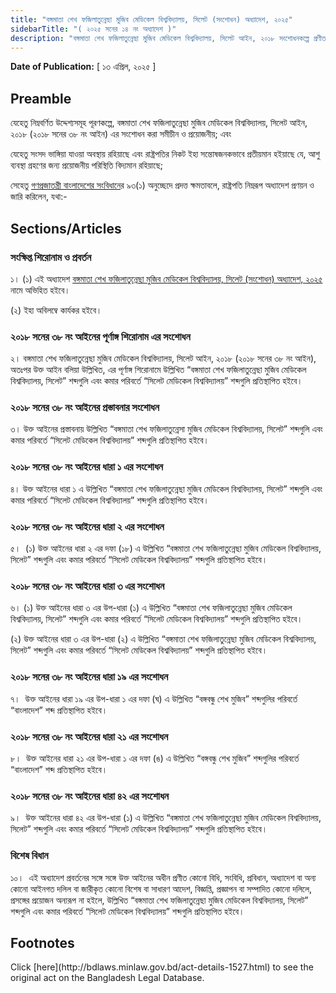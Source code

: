 ```yaml
---
title: "বঙ্গমাতা শেখ ফজিলাতুন্নেছা মুজিব মেডিকেল বিশ্ববিদ্যালয়, সিলেট (সংশোধন) অধ্যাদেশ, ২০২৫"
sidebarTitle: "( ২০২৫ সনের ১৪ নং অধ্যাদেশ )"
description: "বঙ্গমাতা শেখ ফজিলাতুন্নেছা মুজিব মেডিকেল বিশ্ববিদ্যালয়, সিলেট আইন, ২০১৮ সংশোধনকল্পে প্রণীত অধ্যাদেশ"
---
```


**Date of Publication:** [ ১৩ এপ্রিল, ২০২৫ ]

## Preamble

যেহেতু নিম্নবর্ণিত উদ্দেশ্যসমূহ পূরণকল্পে, বঙ্গমাতা শেখ ফজিলাতুন্নেছা মুজিব মেডিকেল বিশ্ববিদ্যালয়, সিলেট আইন, ২০১৮ (২০১৮ সনের ৩৮ নং আইন) এর সংশোধন করা সমীচীন ও প্রয়োজনীয়; এবং

যেহেতু সংসদ ভাঙ্গিয়া যাওয়া অবস্থায় রহিয়াছে এবং রাষ্ট্রপতির নিকট ইহা সন্তোষজনকভাবে প্রতীয়মান হইয়াছে যে, আশু ব্যবস্থা গ্রহণের জন্য প্রয়োজনীয় পরিস্থিতি বিদ্যমান রহিয়াছে;

সেহেতু [গণপ্রজাতন্ত্রী বাংলাদেশের সংবিধান](/act-957.html "গণপ্রজাতন্ত্রী বাংলাদেশের সংবিধান")ের ৯৩(১) অনুচ্ছেদে প্রদত্ত ক্ষমতাবলে, রাষ্ট্রপতি নিম্নরূপ অধ্যাদেশ প্রণয়ন ও জারি করিলেন, যথা:-

## Sections/Articles

### সংক্ষিপ্ত শিরোনাম ও প্রবর্তন

১। (১) এই অধ্যাদেশ [বঙ্গমাতা শেখ ফজিলাতুন্নেছা মুজিব মেডিকেল বিশ্ববিদ্যালয়, সিলেট (সংশোধন) অধ্যাদেশ, ২০২৫](/laws/act-1527 "বঙ্গমাতা শেখ ফজিলাতুন্নেছা মুজিব মেডিকেল বিশ্ববিদ্যালয়, সিলেট (সংশোধন) অধ্যাদেশ, ২০২৫") নামে অভিহিত হইবে।

(২) ইহা অবিলম্বে কার্যকর হইবে।

### ২০১৮ সনের ৩৮ নং আইনের পূর্ণাঙ্গ শিরোনাম এর সংশোধন

২। বঙ্গমাতা শেখ ফজিলাতুন্নেছা মুজিব মেডিকেল বিশ্ববিদ্যালয়, সিলেট আইন, ২০১৮ (২০১৮ সনের ৩৮ নং আইন), অতঃপর উক্ত আইন বলিয়া উল্লিখিত, এর পূর্ণাঙ্গ শিরোনামে উল্লিখিত “বঙ্গমাতা শেখ ফজিলাতুন্নেছা মুজিব মেডিকেল বিশ্ববিদ্যালয়, সিলেট” শব্দগুলি এবং কমার পরিবর্তে “সিলেট মেডিকেল বিশ্ববিদ্যালয়” শব্দগুলি প্রতিস্থাপিত হইবে।

### ২০১৮ সনের ৩৮ নং আইনের প্রস্তাবনার সংশোধন

৩। উক্ত আইনের প্রস্তাবনায় উল্লিখিত “বঙ্গমাতা শেখ ফজিলাতুন্নেসা মুজিব মেডিকেল বিশ্ববিদ্যালয়, সিলেট” শব্দগুলি এবং কমার পরিবর্তে “সিলেট মেডিকেল বিশ্ববিদ্যালয়” শব্দগুলি প্রতিস্থাপিত হইবে।

### ২০১৮ সনের ৩৮ নং আইনের ধারা ১ এর সংশোধন

৪। উক্ত আইনের ধারা ১ এ উল্লিখিত “বঙ্গমাতা শেখ ফজিলাতুন্নেছা মুজিব মেডিকেল বিশ্ববিদ্যালয়, সিলেট” শব্দগুলি এবং কমার পরিবর্তে “সিলেট মেডিকেল বিশ্ববিদ্যালয়” শব্দগুলি প্রতিস্থাপিত হইবে।

### ২০১৮ সনের ৩৮ নং আইনের ধারা ২ এর সংশোধন

৫।  (১) উক্ত আইনের ধারা ২ এর দফা (১৮) এ উল্লিখিত “বঙ্গমাতা শেখ ফজিলাতুন্নেছা মুজিব মেডিকেল বিশ্ববিদ্যালয়, সিলেট” শব্দগুলি এবং কমার পরিবর্তে “সিলেট মেডিকেল বিশ্ববিদ্যালয়” শব্দগুলি প্রতিস্থাপিত হইবে।

### ২০১৮ সনের ৩৮ নং আইনের ধারা ৩ এর সংশোধন

৬। (১) উক্ত আইনের ধারা ৩ এর উপ-ধারা (১) এ উল্লিখিত “বঙ্গমাতা শেখ ফজিলাতুন্নেছা মুজিব মেডিকেল বিশ্ববিদ্যালয়, সিলেট” শব্দগুলি এবং কমার পরিবর্তে “সিলেট মেডিকেল বিশ্ববিদ্যালয়” শব্দগুলি প্রতিস্থাপিত হইবে।

(২) উক্ত আইনের ধারা ৩ এর উপ-ধারা (২) এ উল্লিখিত “বঙ্গমাতা শেখ ফজিলাতুন্নেছা মুজিব মেডিকেল বিশ্ববিদ্যালয়, সিলেট” শব্দগুলি এবং কমার পরিবর্তে “সিলেট মেডিকেল বিশ্ববিদ্যালয়” শব্দগুলি প্রতিস্থাপিত হইবে।

### ২০১৮ সনের ৩৮ নং আইনের ধারা ১৯ এর সংশোধন

৭।  উক্ত আইনের ধারা ১৯ এর উপ-ধারা ১ এর দফা (ঘ) এ উল্লিখিত “বঙ্গবন্ধু শেখ মুজিব” শব্দগুলির পরিবর্তে “বাংলাদেশ” শব্দ প্রতিস্থাপিত হইবে।

### ২০১৮ সনের ৩৮ নং আইনের ধারা ২১ এর সংশোধন

৮।  উক্ত আইনের ধারা ২১ এর উপ-ধারা ১ এর দফা (ঙ) এ উল্লিখিত “বঙ্গবন্ধু শেখ মুজিব” শব্দগুলির পরিবর্তে “বাংলাদেশ” শব্দ প্রতিস্থাপিত হইবে।

### ২০১৮ সনের ৩৮ নং আইনের ধারা ৪২ এর সংশোধন

৯।  উক্ত আইনের ধারা ৪২ এর উপ-ধারা (১) এ উল্লিখিত “বঙ্গমাতা শেখ ফজিলাতুন্নেছা মুজিব মেডিকেল বিশ্ববিদ্যালয়, সিলেট” শব্দগুলি এবং কমার পরিবর্তে “সিলেট মেডিকেল বিশ্ববিদ্যালয়” শব্দগুলি প্রতিস্থাপিত হইবে।

### বিশেষ বিধান

১০।  এই অধ্যাদেশ প্রবর্তনের সঙ্গে সঙ্গে উক্ত আইনের অধীন প্রণীত কোনো বিধি, সংবিধি, প্রবিধান, অধ্যাদেশ বা অন্য কোনো আইনগত দলিল বা জারীকৃত কোনো বিশেষ বা সাধারণ আদেশ, বিজ্ঞপ্তি, প্রজ্ঞাপন বা সম্পাদিত কোনো দলিলে, প্রসঙ্গের প্রয়োজন অন্যরূপ না হইলে, উল্লিখিত “বঙ্গমাতা শেখ ফজিলাতুন্নেছা মুজিব মেডিকেল বিশ্ববিদ্যালয়, সিলেট” শব্দগুলি এবং কমার পরিবর্তে “সিলেট মেডিকেল বিশ্ববিদ্যালয়” শব্দগুলি প্রতিস্থাপিত হইবে।

## Footnotes

<Note>
  Click [here](http://bdlaws.minlaw.gov.bd/act-details-1527.html) to see the original act on the Bangladesh Legal Database.
</Note>
